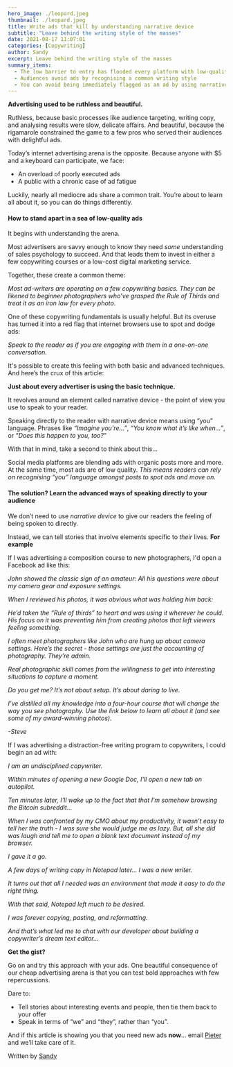 ```yaml
---
hero_image: ./leopard.jpeg
thumbnail: ./leopard.jpeg
title: Write ads that kill by understanding narrative device
subtitle: "Leave behind the writing style of the masses"
date: 2021-08-17 11:07:01
categories: [Copywriting]
author: Sandy
excerpt: Leave behind the writing style of the masses
summary_items:
  - The low barrier to entry has flooded every platform with low-quality ads
  - Audiences avoid ads by recognising a common writing style
  - You can avoid being immediately flagged as an ad by using narrative device creatively
---
```


**Advertising used to be ruthless and beautiful.**

Ruthless, because basic processes like audience targeting, writing copy, and analysing results were slow, delicate affairs. And beautiful, because the rigamarole constrained the game to a few pros who served their audiences with delightful ads.

Today’s internet advertising arena is the opposite. Because anyone with $5 and a keyboard can participate, we face:

- An overload of poorly executed ads
- A public with a chronic case of ad fatigue

Luckily, nearly all mediocre ads share a common trait. You’re about to learn all about it, so you can do things differently.

#### **How to stand apart in a sea of low-quality ads**

It begins with understanding the arena.

Most advertisers are savvy enough to know they need _some_ understanding of sales psychology to succeed. And that leads them to invest in either a few copywriting courses or a low-cost digital marketing service.

Together, these create a common theme:

_Most ad-writers are operating on a few copywriting basics. They can be likened to beginner photographers who’ve grasped the Rule of Thirds and treat it as an iron law for every photo._

One of these copywriting fundamentals is usually helpful. But its overuse has turned it into a red flag that internet browsers use to spot and dodge ads:

_Speak to the reader as if you are engaging with them in a one-on-one conversation._

It's possible to create this feeling with both basic and advanced techniques. And here’s the crux of this article:

**Just about every advertiser is using the basic technique.**

It revolves around an element called narrative device - the point of view you use to speak to your reader.

Speaking directly to the reader with narrative device means using “you” language. Phrases like _“Imagine you’re…”_, _“You know what it’s like when…”_, or _"Does this happen to you, too?"_

With that in mind, take a second to think about this…

Social media platforms are blending ads with organic posts more and more. At the same time, most ads are of low quality. _This means readers can rely on recognising “you” language amongst posts to spot ads and move on._

#### **The solution? Learn the advanced ways of speaking directly to your audience**

We don’t need to use _narrative device_ to give our readers the feeling of being spoken to directly.

Instead, we can tell stories that involve elements specific to _their_ lives.
**For example**

If I was advertising a composition course to new photographers, I'd open a Facebook ad like this:

_John showed the classic sign of an amateur: All his questions were about my camera gear and exposure settings._

_When I reviewed his photos, it was obvious what was holding him back:_

_He’d taken the “Rule of thirds” to heart and was using it wherever he could. His focus on it was preventing him from creating photos that left viewers feeling something._

_I often meet photographers like John who are hung up about camera settings. Here’s the secret - those settings are just the accounting of photography. They’re admin._

_Real photographic skill comes from the willingness to get into interesting situations to capture a moment._

_Do you get me? It’s not about setup. It’s about daring to live._

_I’ve distilled all my knowledge into a four-hour course that will change the way you see photography. Use the link below to learn all about it (and see some of my award-winning photos)._

_-Steve_

If I was advertising a distraction-free writing program to copywriters, I could begin an ad with:

_I am an undisciplined copywriter._

_Within minutes of opening a new Google Doc, I'll open a new tab on autopilot._

_Ten minutes later, I'll wake up to the fact that that I’m somehow browsing the Bitcoin subreddit..._

_When I was confronted by my CMO about my productivity, it wasn’t easy to tell her the truth - I was sure she would judge me as lazy. But, all she did was laugh and tell me to open a blank text document instead of my browser._

_I gave it a go._

_A few days of writing copy in Notepad later... I was a new writer._

_It turns out that all I needed was an environment that made it easy to do the right thing._

_With that said, Notepad left much to be desired._

_I was forever copying, pasting, and reformatting._

_And that’s what led me to chat with our developer about building a copywriter’s dream text editor..._

**Get the gist?**

Go on and try this approach with your ads. One beautiful consequence of our cheap advertising arena is that you can test bold approaches with few repercussions.

Dare to:

- Tell stories about interesting events and people, then tie them back to your offer
- Speak in terms of “we” and “they”, rather than “you”.

And if this article is showing you that you need new ads **now**... email [Pieter](mailto:pieter@doubleagency.com) and we’ll take care of it.

Written by [Sandy](https://www.linkedin.com/in/sandy-radburnd/)
